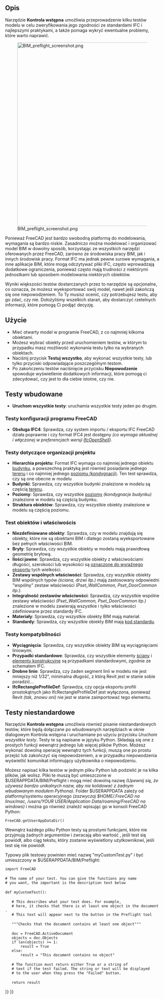 <languages/>

{{Docnav/pl
|[[Arch_Schedule/pl|Obmiar]]
|[[BIM_TogglePanels/pl|Przełącz panele]]
|[[BIM_Workbench/pl|środowisko pracy BIM]]
|IconL=Arch_Schedule.svg
|IconR=BIM_TogglePanels.svg
|IconC=Workbench_BIM.svg
}}

{{GuiCommandAddon/pl
|Name=BIM Preflight
|Name/pl=BIM: Kontrola wstępna
|MenuLocation=Zarządzanie → Kontrola wstępna
|Workbenches=[[BIM_Workbench/pl|BIM]]
}}

<span id="Description"></span>
==Opis==

Narzędzie '''Kontrola wstępna''' umożliwia przeprowadzenie kilku testów modelu w celu zweryfikowania jego zgodności ze standardami IFC i najlepszymi praktykami, a także pomaga wykryć ewentualne problemy, które warto naprawić.

[[Image:BIM_preflight_screenshot.png|600px]]

Ponieważ FreeCAD jest bardzo swobodną platformą do modelowania, wymagania są bardzo niskie. Zasadniczo można modelować i organizować model BIM w dowolny sposób, korzystając ze wszystkich narzędzi oferowanych przez FreeCAD, zarówno ze środowiska pracy BIM, jak i innych środowisk pracy. Format IFC ma jednak pewne surowe wymagania, a inne aplikacje BIM, które mogą odczytywać pliki IFC, często wprowadzają dodatkowe ograniczenia, ponieważ często mają trudności z niektórymi jednostkami lub sposobem modelowania niektórych obiektów.

Wyniki większości testów dostarczanych przez to narzędzie są opcjonalne, co oznacza, że możesz wyeksportować swój model, nawet jeśli zakończą się one niepowodzeniem. To Ty musisz ocenić, czy potrzebujesz testu, aby go zdać, czy nie. Dołożyliśmy wszelkich starań, aby dostarczyć rzetelnych informacji, które pomogą Ci podjąć decyzję.

<span id="Usage"></span>
==Użycie==

* Mieć otwarty model w programie FreeCAD, z co najmniej kilkoma obiektami.
* Możesz wybrać obiekty przed uruchomieniem testów, w którym to przypadku masz możliwość wykonania testu tylko na wybranych obiektach.
* Naciśnij przycisk '''Testuj wszystko''', aby wykonać wszystkie testy, lub tylko przyciski odpowiadające poszczególnym testom.
* Po zakończeniu testów naciśnięcie przycisku '''Niepowodzenie''' spowoduje wyświetlenie dodatkowych informacji, które pomogą ci zdecydować, czy jest to dla ciebie istotne, czy nie.

<span id="Builtin_tests"></span>
==Testy wbudowane==

* '''Uruchom wszystkie testy''': uruchamia wszystkie testy jeden po drugim.

<span id="FreeCAD_setup_tests"></span>
===Testy konfiguracji programu FreeCAD===

* '''Obsługa IFC4''': Sprawdza, czy system importu / eksportu IFC FreeCAD działa poprawnie i czy format IFC4 jest dostępny ''(co wymaga aktualnej i włączonej w preferencjach wersji [[Arch_IFC/pl|IfcOpenShell]])''.

<span id="Project_organization_tests"></span>
===Testy dotyczące organizacji projektu===

* '''Hierarchia projektu''': Format IFC wymaga co najmniej jednego obiektu [[Arch Building/pl|budynku]], a powszechną praktyką jest również posiadanie jednego [[Arch_Site/pl|terenu]] i co najmniej jednego [[Arch_BuildingPart/pl|poziomu (kondygnacji)]]. Ten test sprawdza, czy są one obecne w modelu
* '''Budynki''': Sprawdza, czy wszystkie budynki znalezione w modelu są częścią [[Arch_Site/pl|terenu]].
* '''Poziomy''': Sprawdza, czy wszystkie [[Arch_BuildingPart/pl|poziomy]] ''(kondygnacje budynku)'' znalezione w modelu są częścią budynku.
* '''Struktura obiektów''': Sprawdza, czy wszystkie obiekty znalezione w modelu są częścią poziomu.

<span id="Objects_&amp;_property_tests"></span>
===Test obiektów i właściwościs===

* '''Niezdefiniowane obiekty''': Sprawdza, czy w modelu znajdują się obiekty, które nie są obiektami BIM i dlatego zostaną wyeksportowane bez pełnych właściwości BIM.
* '''Bryły''': Sprawdza, czy wszystkie obiekty w modelu mają prawidłową geometrię bryłową.
* '''Ilości jawne''': Sprawdza, czy wszystkie obiekty z właściwościami długości, szerokości lub wysokości są [[BIM IfcQuantities|oznaczone do wyraźnego eksportu]] tych wielkości.
* '''Zestawy wspólnych właściwości''': Sprawdza, czy wszystkie obiekty BIM wspólnych typów ''(ściana, drzwi itp.)'' mają zastosowany odpowiedni "wspólny" zestaw właściwości ''(Pset_WallCommon, Pset_DoorCommon itp.)''.
* '''Integralność zestawów właściwości''': Sprawdza, czy wszystkie wspólne zestawy właściwości ''(Pset_WallCommon, Pset_DoorCommon itp.)'' znalezione w modelu zawierają wszystkie i tylko właściwości zdefiniowane przez standardy IFC.
* '''Materiały''': Sprawdza, czy wszystkie obiekty BIM mają materiał.
* '''Standardy''': Sprawdza, czy wszystkie obiekty BIM mają [[BIM_Classification/pl|kod standardu]].

<span id="Compatibility_tests"></span>
===Testy kompatybilności===

* '''Wyciągnięcia''': Sprawdza, czy wszystkie obiekty BIM są wyciągnięciami liniowymi.
* '''Przypadki standardowe''': Sprawdza, czy wszystkie elementy [[Arch_Wall/pl|ściany]] i [[Arch_Structure/pl|elementy konstrukcyjne]] są przypadkami standardowymi, zgodnie ze schematem IFC.
* '''Drobne linie''': Sprawdza, czy żaden segment linii w modelu nie jest mniejszy niż 1/32", minimalna długość, z którą Revit jest w stanie sobie poradzić...
* '''IfcRectangleProfileDef''': Sprawdza, czy opcja eksportu profili prostokątnych jako IfcRectangleProfileDef jest wyłączona, ponieważ Revit ''(tak, znowu oni)'' nie jest w stanie zaimportować tego elementu.

<span id="Custom_tests"></span>
==Testy niestandardowe==

Narzędzie '''Kontrola wstępna''' umożliwia również pisanie niestandardowych testów, które będą dołączane po wbudowanych narzędziach w oknie dialogowym Kontrola wstępna i uruchamiane po użyciu przycisku ''Uruchom wszystkie testy''. Testy te są napisane w języku Python. Składają się one z prostych funkcji wewnątrz jednego lub więcej plików Python. Możesz wykonać dowolną operację wewnątrz tych funkcji, muszą one po prostu przejść lub zakończyć się niepowodzeniem, a w przypadku niepowodzenia wyświetlić komunikat informujący użytkownika o niepowodzeniu.

Możesz napisać kilka testów w jednym pliku Python lub podzielić je na kilka plików, jak wolisz. Pliki te muszą być umieszczone w $USERAPPDATA/BIM/Preflight i mogą mieć dowolną nazwę ''(Upewnij się, że używasz bardzo unikalnych nazw, aby nie kolidować z żadnym wbudowanym modułem Pythona)''. Folder $USERAPPDATA zależy od platformy/systemu operacyjnego ''(zazwyczaj $HOME/.FreeCAD na linux/mac, /users/YOUR USER/Application Data/roaming/FreeCAD na windows)'' i można go również znaleźć wpisując go w konsoli FreeCAD Python:

 FreeCAD.getUserAppDataDir()

Wewnątrz każdego pliku Python testy są prostymi funkcjami, które nie przyjmują żadnych argumentów i zwracają albo wartość {{True/pl}}, jeśli test się powiódł, albo ciąg tekstu, który zostanie wyświetlony użytkownikowi, jeśli test się nie powiódł.

Typowy plik testowy powinien mieć nazwę "myCustomTest.py" i być umieszczony w $USERAPPDATA/BIM/Preflight:

 import FreeCAD
 
 # The name of your test. You can give the functions any name
 # you want, the important is the description text below
 
 def myCustomTest():
 
    # This describes what your test does. For example,
    # here, it checks that there is at least one object in the document.
    # This text will appear next to the button in the Preflight tool
 
    """Checks that the document contains at least one object"""
 
    doc = FreeCAD.ActiveDocument
    objects = doc.Objects
    if len(objects) >= 1:
        result = True
    else:
        result = "This document contains no object"
 
    # The function must return either True or a string of
    # text if the test failed. The string or text will be displayed
    # to the user when they press the "Failed" button.
 
    return result


{{Docnav/pl
|[[Arch_Schedule/pl|Obmiar]]
|[[BIM_TogglePanels/pl|Przełącz panele]]
|[[BIM_Workbench/pl|środowisko pracy BIM]]
|IconL=Arch_Schedule.svg
|IconR=BIM_TogglePanels.svg
|IconC=Workbench_BIM.svg
}}

{{BIM_Tools_navi{{#translation:}}}}
{{Userdocnavi{{#translation:}}}}